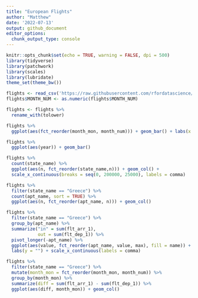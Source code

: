 ```yaml
---
title: "European Flights"
author: "Matthew"
date: '2022-07-13'
output: github_document
editor_options: 
  chunk_output_type: console
---
```


```r
knitr::opts_chunk$set(echo = TRUE, warning = FALSE, dpi = 500)
library(tidyverse)
library(patchwork)
library(scales)
library(lubridate)
theme_set(theme_bw())
```


```r
flights <- read_csv('https://raw.githubusercontent.com/rfordatascience/tidytuesday/master/data/2022/2022-07-12/flights.csv')
flights$MONTH_NUM <- as.numeric(flights$MONTH_NUM)

flights <- flights %>% 
  rename_with(tolower)
```
 

```r
flights %>% 
  ggplot(aes(fct_reorder(month_mon, month_num))) + geom_bar() + labs(x = "")

flights %>% 
  ggplot(aes(year)) + geom_bar()

flights %>% 
  count(state_name) %>% 
  ggplot(aes(n, fct_reorder(state_name,n))) + geom_col() +
  scale_x_continuous(breaks = seq(0, 200000, 25000), labels = comma)
```



```r
flights %>% 
  filter(state_name == "Greece") %>% 
  count(apt_name, sort = TRUE) %>% 
  ggplot(aes(n, fct_reorder(apt_name, n))) + geom_col()

flights %>% 
  filter(state_name == "Greece") %>% 
  group_by(apt_name) %>% 
  summarize("in" = sum(flt_arr_1),
            out = sum(flt_dep_1)) %>% 
  pivot_longer(-apt_name) %>% 
  ggplot(aes(value, fct_reorder(apt_name, value, max), fill = name)) + geom_col(position = "dodge") +
  labs(y = "") + scale_x_continuous(labels = comma)
```


```r
flights %>% 
  filter(state_name == "Greece") %>% 
  mutate(month_mon = fct_reorder(month_mon, month_num)) %>% 
  group_by(month_mon) %>% 
  summarize(diff = sum(flt_arr_1) - sum(flt_dep_1)) %>% 
  ggplot(aes(diff, month_mon)) + geom_col()
```




